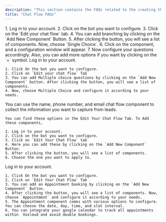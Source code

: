 ```yaml
---
description: "This section contains the FAQs related to the creating the chat flow"
title: "Chat Flow FAQs"
---
```


<AccordionGroup>
  <Accordion title="How to add branching to the flow">
    1. Log in to your account.
    2. Click on the bot you want to configure.
    3. Click on the `Edit your chat flow` tab.
    4.  You can add branching by clicking on the `Add New Component` Button.
    5. After clicking the button, you will see a list of components. Now, choose `Single Choice`.
    6. Click on the component, and a configuration window will appear.
    7. Now configure your questions accordingly. Also, you can add more options if you want by clicking on the `+` symbol.
  </Accordion>
  <Accordion title="How to give multiple choice options in chat flow">
    Log in to your account.

    1. Click On the bot you want to configure.
    2. Click on `Edit your chat flow` Tab
    3. You can add Multiple choice questions by clicking on the `Add New Component` button. After clicking the button, you will see a list of components.
    4. Now, choose Multiple Choice and configure it according to your needs.
  </Accordion>
  <Accordion title="What chat components can you use to create leads">
    You can use the name, phone number, and email chat flow component to collect the information you want to capture from leads.

    You can find these options in the Edit Your Chat Flow Tab. To Add these components,

    1. Log in to your account.
    2. Click on the bot you want to configure.
    3. Click on `Edit Your Chat Flow` tab
    4. Here you can add these by clicking on the `Add New Component` Button.
    5. After clicking the button, you will see a list of components.
    6. Choose the one you want to apply to.
  </Accordion>
  <Accordion title="How to create a flow for appointment booking">
    Log in to your account.

    1. Click On the bot you want to configure.
    2. Click on `Edit Your Chat Flow` Tab
    3. You can add an Appointment booking by clicking on the `Add New Component` Button.
    4. After clicking the button, you will see a list of components. Now, choose `Appointment` and configure it according to your needs.
    5. The Appointment component comes with various options to configure. You can choose the date, day, time, and slot interval.
    6. You can integrate your google calendar to track all appointments within  Voxloud and avoid double bookings.
  </Accordion>
</AccordionGroup>